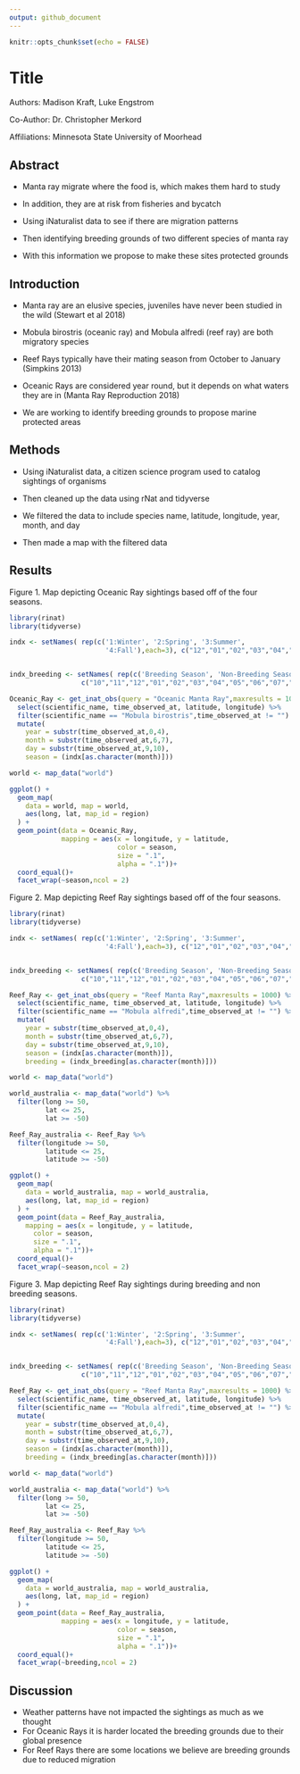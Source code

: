 ```yaml
---
output: github_document
---
```


```r
knitr::opts_chunk$set(echo = FALSE)
```

# Title

Authors: Madison Kraft, Luke Engstrom

Co-Author: Dr. Christopher Merkord

Affiliations: Minnesota State University of Moorhead

## Abstract

-   Manta ray migrate where the food is, which makes them hard to study

-   In addition, they are at risk from fisheries and bycatch

-   Using iNaturalist data to see if there are migration patterns

-   Then identifying breeding grounds of two different species of manta ray

-   With this information we propose to make these sites protected grounds

## Introduction

-   Manta ray are an elusive species, juveniles have never been studied in the wild (Stewart et al 2018)

-   Mobula birostris (oceanic ray) and Mobula alfredi (reef ray) are both migratory species

-   Reef Rays typically have their mating season from October to January (Simpkins 2013)

-   Oceanic Rays are considered year round, but it depends on what waters they are in (Manta Ray Reproduction 2018)

-   We are working to identify breeding grounds to propose marine protected areas

## Methods

-   Using iNaturalist data, a citizen science program used to catalog sightings of organisms

-   Then cleaned up the data using rNat and tidyverse

-   We filtered the data to include species name, latitude, longitude, year, month, and day

-   Then made a map with the filtered data

## Results

Figure 1. Map depicting Oceanic Ray sightings based off of the four seasons.

```r

library(rinat)
library(tidyverse)

indx <- setNames( rep(c('1:Winter', '2:Spring', '3:Summer',
                        '4:Fall'),each=3), c("12","01","02","03","04","05","06","07","08","09","10","11"))


indx_breeding <- setNames( rep(c('Breeding Season', 'Non-Breeding Season','Non-Breeding Season'),each=4),
                  c("10","11","12","01","02","03","04","05","06","07","08","09"))

Oceanic_Ray <- get_inat_obs(query = "Oceanic Manta Ray",maxresults = 1000) %>% 
  select(scientific_name, time_observed_at, latitude, longitude) %>% 
  filter(scientific_name == "Mobula birostris",time_observed_at != "") %>% 
  mutate(
    year = substr(time_observed_at,0,4),
    month = substr(time_observed_at,6,7),
    day = substr(time_observed_at,9,10), 
    season = (indx[as.character(month)]))

world <- map_data("world")

ggplot() +
  geom_map(
    data = world, map = world,
    aes(long, lat, map_id = region)
  ) +
  geom_point(data = Oceanic_Ray,
             mapping = aes(x = longitude, y = latitude,
                           color = season,
                           size = ".1",
                           alpha = ".1"))+
  coord_equal()+
  facet_wrap(~season,ncol = 2)

```

Figure 2. Map depicting Reef Ray sightings based off of the four seasons.

```r

library(rinat)
library(tidyverse)

indx <- setNames( rep(c('1:Winter', '2:Spring', '3:Summer',
                        '4:Fall'),each=3), c("12","01","02","03","04","05","06","07","08","09","10","11"))


indx_breeding <- setNames( rep(c('Breeding Season', 'Non-Breeding Season','Non-Breeding Season'),each=4),
                  c("10","11","12","01","02","03","04","05","06","07","08","09"))

Reef_Ray <- get_inat_obs(query = "Reef Manta Ray",maxresults = 1000) %>% 
  select(scientific_name, time_observed_at, latitude, longitude) %>% 
  filter(scientific_name == "Mobula alfredi",time_observed_at != "") %>% 
  mutate(
    year = substr(time_observed_at,0,4),
    month = substr(time_observed_at,6,7),
    day = substr(time_observed_at,9,10),
    season = (indx[as.character(month)]),
    breeding = (indx_breeding[as.character(month)]))

world <- map_data("world")

world_australia <- map_data("world") %>% 
  filter(long >= 50,
         lat <= 25,
         lat >= -50)

Reef_Ray_australia <- Reef_Ray %>% 
  filter(longitude >= 50,
         latitude <= 25,
         latitude >= -50)

ggplot() +
  geom_map(
    data = world_australia, map = world_australia,
    aes(long, lat, map_id = region)
  ) +
  geom_point(data = Reef_Ray_australia,
    mapping = aes(x = longitude, y = latitude,
      color = season,
      size = ".1",
      alpha = ".1"))+
  coord_equal()+
  facet_wrap(~season,ncol = 2)

```

Figure 3. Map depicting Reef Ray sightings during breeding and non breeding seasons.

```r

library(rinat)
library(tidyverse)

indx <- setNames( rep(c('1:Winter', '2:Spring', '3:Summer',
                        '4:Fall'),each=3), c("12","01","02","03","04","05","06","07","08","09","10","11"))


indx_breeding <- setNames( rep(c('Breeding Season', 'Non-Breeding Season','Non-Breeding Season'),each=4),
                  c("10","11","12","01","02","03","04","05","06","07","08","09"))

Reef_Ray <- get_inat_obs(query = "Reef Manta Ray",maxresults = 1000) %>% 
  select(scientific_name, time_observed_at, latitude, longitude) %>% 
  filter(scientific_name == "Mobula alfredi",time_observed_at != "") %>% 
  mutate(
    year = substr(time_observed_at,0,4),
    month = substr(time_observed_at,6,7),
    day = substr(time_observed_at,9,10),
    season = (indx[as.character(month)]),
    breeding = (indx_breeding[as.character(month)]))

world <- map_data("world")

world_australia <- map_data("world") %>% 
  filter(long >= 50,
         lat <= 25,
         lat >= -50)

Reef_Ray_australia <- Reef_Ray %>% 
  filter(longitude >= 50,
         latitude <= 25,
         latitude >= -50)

ggplot() +
  geom_map(
    data = world_australia, map = world_australia,
    aes(long, lat, map_id = region)
  ) +
  geom_point(data = Reef_Ray_australia,
             mapping = aes(x = longitude, y = latitude,
                           color = season,
                           size = ".1",
                           alpha = ".1"))+
  coord_equal()+
  facet_wrap(~breeding,ncol = 2)

```

## Discussion

-   Weather patterns have not impacted the sightings as much as we thought
-   For Oceanic Rays it is harder located the breeding grounds due to their global presence
-   For Reef Rays there are some locations we believe are breeding grounds due to reduced migration
